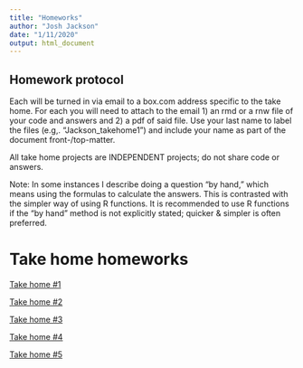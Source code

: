 ```yaml
---
title: "Homeworks"
author: "Josh Jackson"
date: "1/11/2020"
output: html_document
---
```



## Homework protocol

Each will be turned in via email to a box.com address specific to the take home. For each you will need to attach to the email 1) an rmd or a rnw file of your code and answers and 2) a pdf of said file. Use your last name to label the files (e.g,. “Jackson_takehome1”) and include your name as part of the document front-/top-matter.

All take home projects are INDEPENDENT projects; do not share code or answers.

Note: In some instances I describe doing a question “by hand,” which means using the formulas to calculate the answers. This is contrasted with the simpler way of using R functions. It is recommended to use R functions if the “by hand” method is not explicitly stated; quicker & simpler is often preferred. 


# Take home homeworks

[Take home #1](/Homeworks/Takehome-1.html)

[Take home #2](/Homeworks/Takehome-2.html)

[Take home #3](/Homeworks/Takehome-3.html)

[Take home #4](/Homeworks/Takehome-4.html)

[Take home #5](/Homeworks/Takehome-5.html)

